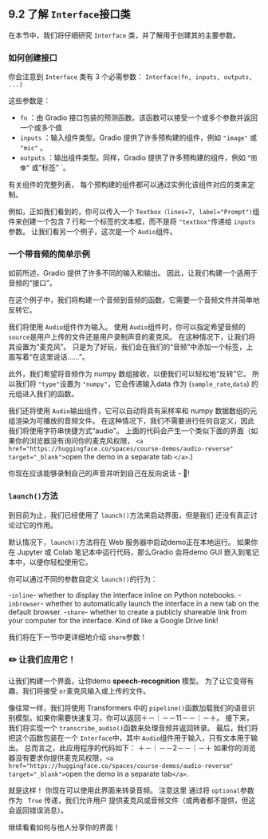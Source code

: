 ## 9.2 了解 `Interface`接口类

在本节中，我们将仔细研究 `Interface` 类，并了解用于创建其的主要参数。

### 如何创建接口

你会注意到 `Interface` 类有 3 个必需参数：
`Interface(fn, inputs, outputs, ...)`

这些参数是：

- `fn` ：由 Gradio 接口包装的预测函数。该函数可以接受一个或多个参数并返回一个或多个值
- `inputs` ：输入组件类型。Gradio 提供了许多预构建的组件，例如 `"image"` 或 `"mic"` 。
- `outputs` ：输出组件类型。同样，Gradio 提供了许多预构建的组件，例如 `“图像”` 或“标签” `。

有关组件的完整列表， 每个预构建的组件都可以通过实例化该组件对应的类来定制。

例如，正如我们看到的，你可以传入一个 `Textbox（lines=7, label="Prompt")`组件来创建一个包含 7 行和一个标签的文本框，而不是将 `"textbox"`传递给 `inputs`参数。
让我们看另一个例子，这次是一个 `Audio`组件。

### 一个带音频的简单示例

如前所述，Gradio 提供了许多不同的输入和输出。
因此，让我们构建一个适用于音频的“接口”。

在这个例子中，我们将构建一个音频到音频的函数，它需要一个音频文件并简单地反转它。

我们将使用 `Audio`组件作为输入。 使用 `Audio`组件时，你可以指定希望音频的 `source`是用户上传的文件还是用户录制声音的麦克风。 在这种情况下，让我们将其设置为“麦克风”。 只是为了好玩，我们会在我们的“音频”中添加一个标签，上面写着“在这里说话……”。

此外，我们希望将音频作为 numpy 数组接收，以便我们可以轻松地“反转”它。 所以我们将 `"type"`设置为 `"numpy"`，它会传递输入data 作为 (`sample_rate`,`data`) 的元组进入我们的函数。

我们还将使用 `Audio`输出组件，它可以自动将具有采样率和 numpy 数据数组的元组渲染为可播放的音频文件。 在这种情况下，我们不需要进行任何自定义，因此我们将使用字符串快捷方式“audio”。
上面的代码会产生一个类似下面的界面（如果你的浏览器没有询问你的麦克风权限， `<a href="https://huggingface.co/spaces/course-demos/audio-reverse" target="_blank">`open the demo in  a separate tab `</a>`.)

你现在应该能够录制自己的声音并听到自己在反向说话 -  👻!

### `launch()`方法

到目前为止，我们已经使用了 `launch()`方法来启动界面，但是我们
还没有真正讨论过它的作用。

默认情况下，`launch()`方法将在 Web 服务器中启动demo正在本地运行。 如果你在 Jupyter 或 Colab 笔记本中运行代码，那么Gradio 会将demo GUI 嵌入到笔记本中，以便你轻松使用它。

你可以通过不同的参数自定义 `launch()`的行为：

  -`inline`- whether to display the interface inline on Python notebooks.
  -`inbrowser`- whether to automatically launch the interface in a new tab on the default browser.
  -`share`- whether to create a publicly shareable link from your computer for the interface. Kind of like a Google Drive link!

我们将在下一节中更详细地介绍 `share`参数！

### ✏️ 让我们应用它！

让我们构建一个界面，让你demo **speech-recognition** 模型。
为了让它变得有趣，我们将接受 `or`麦克风输入或上传的文件。

像往常一样，我们将使用 Transformers 中的 `pipeline()`函数加载我们的语音识别模型。如果你需要快速复习，你可以返回＋－｜－－11－－｜－＋。 接下来，我们将实现一个 `transcribe_audio()`函数来处理音频并返回转录。 最后，我们将把这个函数包装在一个 `Interface`中，其中 `Audio`组件用于输入，只有文本用于输出。 总而言之，此应用程序的代码如下：
＋－｜－－2－－｜－＋
如果你的浏览器没有要求你提供麦克风权限，`<a href="https://huggingface.co/spaces/course-demos/audio-reverse" target="_blank">`open the demo in a separate tab`</a>`.

就是这样！ 你现在可以使用此界面来转录音频。 注意这里
通过将 `optional`参数作为 ` True` 传递，我们允许用户
提供麦克风或音频文件（或两者都不提供，但这会返回错误消息）。

继续看看如何与他人分享你的界面！